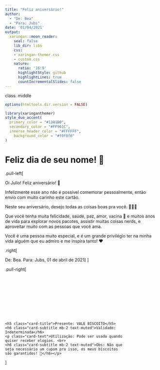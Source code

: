 ```yaml
---
title: "Feliz aniversário!"
author: 
  - "De: Bea"
  - "Para: Jubs"
date: '01/04/2021'
output:
  xaringan::moon_reader:
    seal: false
    lib_dir: libs
    css: 
    - xaringan-themer.css
    - custom.css
    nature:
      ratio: '16:9'
      highlightStyle: github
      highlightLines: true
      countIncrementalSlides: false
---
```

class: middle

<link href="https://cdn.jsdelivr.net/npm/bootstrap@5.0.0-beta3/dist/css/bootstrap.min.css" rel="stylesheet" integrity="sha384-eOJMYsd53ii+scO/bJGFsiCZc+5NDVN2yr8+0RDqr0Ql0h+rP48ckxlpbzKgwra6" crossorigin="anonymous">
<script src="https://cdn.jsdelivr.net/npm/bootstrap@5.0.0-beta3/dist/js/bootstrap.bundle.min.js" integrity="sha384-JEW9xMcG8R+pH31jmWH6WWP0WintQrMb4s7ZOdauHnUtxwoG2vI5DkLtS3qm9Ekf" crossorigin="anonymous"></script>

```r
options(htmltools.dir.version = FALSE)
```

```r
library(xaringanthemer)
style_duo_accent(
  primary_color = "#1381B0",
  secondary_color = "#FF961C",
  inverse_header_color = "#FFFFFF",
    background_color = "#f0f0f0"
)
```

# Feliz dia de seu nome!  🎉




.pull-left[

Oi Julio! Feliz aniversário! 🥳

Infelizmente esse ano não é possível comemorar pessoalmente, então envio com muito carinho este cartão.



Neste seu aniversário, desejo todas as coisas boas pra você. 🎈🎂🥳

Que você tenha muita felicidade, saúde, paz, amor, vacina 💉 e muitos anos de vida para explorar novos pacotes, assistir muitas coisas nerds, e aproveitar muito com as pessoas que você ama.


Você é uma pessoa muito especial, e é um grande privilégio ter na minha vida alguém que eu admiro e me inspira tanto! ❤️

.right[

De: Bea. Para: Jubs, 01 de abril de 2021]
]


.pull-right[


<br> <br> <br><br> <br> <br><br> <br> 







<div class="biscoito-360-rotate biscoito-360-right"></div>



<div class="card text-dark bg-light mb-3" style="width: 25rem;">
  <div class="card-body">
    <h5 class="card-title">Presente: VALE BISCOITO</h5>
    <h6 class="card-subtitle mb-2 text-muted">Validade: Indeterminada</h6>
    <p class="card-text">Utilização: Pode ser usado quando quiser receber elogios. <br> 
    <h6 class="card-subtitle mb-2 text-muted">Obs: Não que seja necessário um cupom pra isso, os meus biscoitos são garantidos! 🤣</h6></p>

  </div>
</div>


]



